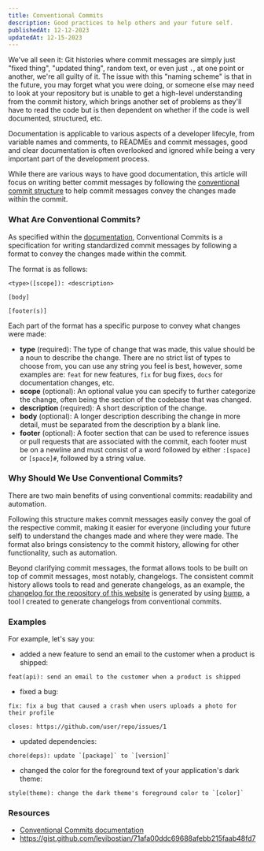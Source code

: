 ---
title: Conventional Commits
description: Good practices to help others and your future self.
publishedAt: 12-12-2023
updatedAt: 12-15-2023
---

We've all seen it: Git histories where commit messages are simply just "fixed
thing", "updated thing", random text, or even just `.`, at one point or another,
we're all guilty of it. The issue with this "naming scheme" is that in the
future, you may forget what you were doing, or someone else may need to look at
your repository but is unable to get a high-level understanding from the commit
history, which brings another set of problems as they'll have to read the code
but is then dependent on whether if the code is well documented, structured,
etc.

Documentation is applicable to various aspects of a developer lifecyle, from
variable names and comments, to READMEs and commit messages, good and clear
documentation is often overlooked and ignored while being a very important part
of the development process.

While there are various ways to have good documentation, this article will focus
on writing better commit messages by following the [conventional commit
structure](https://www.conventionalcommits.org/en/v1.0.0) to help
commit messages convey the changes made within the commit.

### What Are Conventional Commits?

As specified within the
[documentation](https://www.conventionalcommits.org/en/v1.0.0/#summary),
Conventional Commits is a specification for writing standardized commit
messages by following a format to convey the changes made within the commit.

The format is as follows:

```text
<type>([scope]): <description>

[body]

[footer(s)]
```

Each part of the format has a specific purpose to convey what changes were made:

- **type** (required): The type of change that was made, this value should be a
  noun to describe the change. There are no strict list of types to choose from,
  you can use any string you feel is best, however, some examples are: `feat`
  for new features, `fix` for bug fixes, `docs` for documentation changes, etc.
- **scope** (optional): An optional value you can specify to further categorize
  the change, often being the section of the codebase that was changed.
- **description** (required): A short description of the change.
- **body** (optional): A longer description describing the change
  in more detail, must be separated from the description by a blank line.
- **footer** (optional): A footer section that can be used to reference issues
  or pull requests that are associated with the commit, each footer must be
  on a newline and must consist of a word followed by either `:[space]` or
  `[space]#`, followed by a string value.

### Why Should We Use Conventional Commits?

There are two main benefits of using conventional commits: readability and
automation.

Following this structure makes commit messages easily convey the goal of the
respective commit, making it easier for everyone (including your future self) to
understand the changes made and where they were made. The format also brings
consistency to the commit history, allowing for other functionality, such as
automation.

Beyond clarifying commit messages, the format allows tools to be built on top of
commit messages, most notably, changelogs. The consistent commit history allows
tools to read and generate changelogs, as an example, the [changelog for the
repository of this
website](https://github.com/Norviah/portfolio/blob/master/CHANGELOG.md) is
generated by using [bump](https://github.com/Norviah/bump), a tool I created to
generate changelogs from conventional commits.

### Examples

For example, let's say you:

- added a new feature to send an email to the customer when a product is shipped:

```text
feat(api): send an email to the customer when a product is shipped
```

- fixed a bug:

```text
fix: fix a bug that caused a crash when users uploads a photo for their profile

closes: https://github.com/user/repo/issues/1
```

- updated dependencies:

```text
chore(deps): update `[package]` to `[version]`
```

- changed the color for the foreground text of your application's dark theme:

```text
style(theme): change the dark theme's foreground color to `[color]`
```

### Resources

- [Conventional Commits
  documentation](https://www.conventionalcommits.org/en/v1.0.0/#summary)
- https://gist.github.com/levibostian/71afa00ddc69688afebb215faab48fd7
